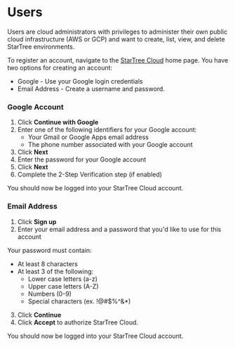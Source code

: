 # Users

Users are cloud administrators with privileges to administer their own public cloud infrastructure (AWS or GCP) and want to create, list, view, and delete StarTree environments.

To register an account, navigate to the [StarTree Cloud](https://startree.cloud/) home page.
You have two options for creating an account:

* Google - Use your Google login credentials
* Email Address - Create a username and password.

### Google Account

1. Click **Continue with Google**
2. Enter one of the following identifiers for your Google account:
    * Your Gmail or Google Apps email address
    * The phone number associated with your Google account
3. Click **Next**
4. Enter the password for your Google account
5. Click **Next**
6. Complete the 2-Step Verification step (if enabled)

You should now be logged into your StarTree Cloud account.


### Email Address

1. Click **Sign up**
2. Enter your email address and a password that you'd like to use for this account
<Callout type="info">
Your password must contain:

* At least 8 characters
* At least 3 of the following:
    * Lower case letters (a-z)
    * Upper case letters (A-Z)
    * Numbers (0-9)
    * Special characters (ex. !@#$%^&*)
</Callout>

3. Click **Continue**
4. Click **Accept** to authorize StarTree Cloud.

You should now be logged into your StarTree Cloud account.